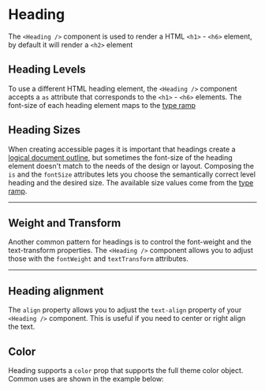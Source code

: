 
<Meta component={Heading} title="Docs/Heading" />

# Heading

The `<Heading />` component is used to render a HTML `<h1>` - `<h6>` element, by default it will render a `<h2>` element

<Editor code={storyDefault} />

## Heading Levels

To use a different HTML heading element, the `<Heading />` component accepts a `as` attribute that corresponds to the `<h1>` - `<h6>` elements. The font-size of each heading element maps to the [type ramp](/#!/Typography)

<Editor code={storyLevel} />

## Heading Sizes

When creating accessible pages it is important that headings create a [logical document outline](https://bitsofco.de/using-heading-elements-to-create-a-document-outline/), but sometimes the font-size of the heading element doesn't match to the needs of the design or layout. Composing the `is` and the `fontSize` attributes lets you choose the semantically correct level heading and the desired size. The available size values come from the [type ramp](/#!/Typography).

<Editor code={storyFontSize} />

---

## Weight and Transform

Another common pattern for headings is to control the font-weight and the text-transform properties. The `<Heading />` component allows you to adjust those with the `fontWeight` and `textTransform` attributes.

<Editor code={storyFontWeight} />
<Editor code={storyTextTransform} />

---

## Heading alignment

The `align` property allows you to adjust the `text-align` property of your `<Heading />` component. This is useful if you need to center or right align the text.

<Editor code={storyTextAlign} />

## Color

Heading supports a `color` prop that supports the full theme color object. Common uses are shown in the example below:

<Editor code={storyColor} />

<ArgsTable of={Heading} exclude={excludedProps} />
